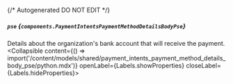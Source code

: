 {/* Autogenerated DO NOT EDIT  */}

##### `pse` *{`components.PaymentIntentsPaymentMethodDetailsBodyPse`}*
Details about the organization's bank account that will receive the payment.
<Collapsible content={() => import('/content/models/shared/payment_intents_payment_method_details_body_pse/python.mdx')} openLabel={Labels.showProperties} closeLabel={Labels.hideProperties}>
</Collapsible>



